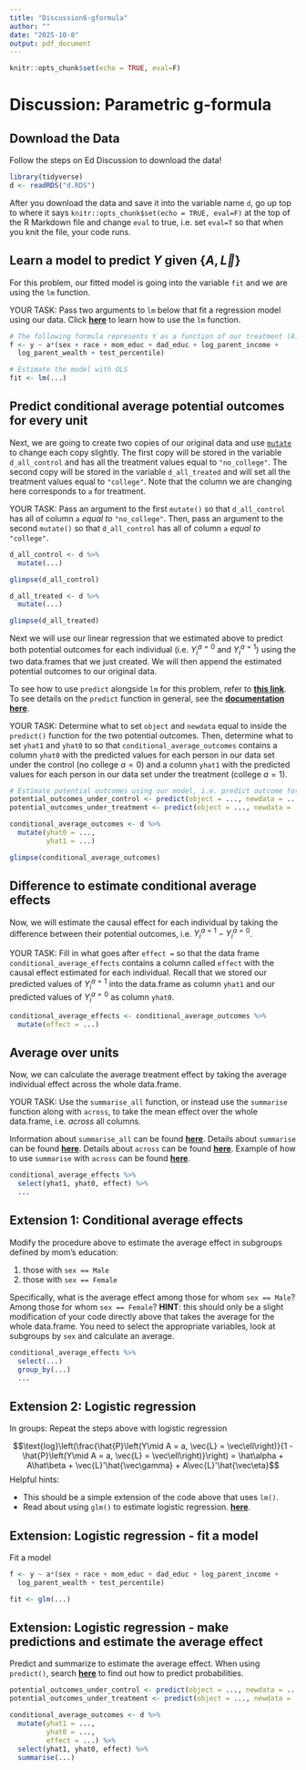 ```yaml
---
title: "Discussion6-gformula"
author: ""
date: "2025-10-8"
output: pdf_document
---
```


```r
knitr::opts_chunk$set(echo = TRUE, eval=F)
```

# Discussion: Parametric g-formula

## Download the Data

Follow the steps on Ed Discussion to download the data!
```r
library(tidyverse)
d <- readRDS("d.RDS")
```

After you download the data and save it into the variable name `d`, go up top to where it says `knitr::opts_chunk$set(echo = TRUE, eval=F)` at the top of the R Markdown file and change `eval` to true, i.e. set `eval=T` so that when you knit the file, your code runs.

## Learn a model to predict $Y$ given $\{A,\vec{L}\}$
For this problem, our fitted model is going into the variable `fit` and we are using the `lm` function.

YOUR TASK: Pass two arguments to `lm` below that fit a regression model using our data. Click [**here**](https://www.statology.org/lm-function-in-r/) to learn how to use the `lm` function. 

```r
# The following formula represents Y as a function of our treatment (A) and all our confounders
f <- y ~ a*(sex + race + mom_educ + dad_educ + log_parent_income +
  log_parent_wealth + test_percentile)

# Estimate the model with OLS
fit <- lm(...)
```

## Predict conditional average potential outcomes for every unit

Next, we are going to create two copies of our original data and use [`mutate`](https://dplyr.tidyverse.org/reference/mutate.html) to change each copy slightly. The first copy
will be stored in the variable `d_all_control` and has all the treatment values equal to `"no_college"`. The second copy will be stored in the variable `d_all_treated` and will set all the treatment values equal to `"college"`. Note that the column we are changing here corresponds to `a` for treatment.

YOUR TASK: Pass an argument to the first `mutate()` so that `d_all_control` has all of column `a` *equal to* `"no_college"`. Then, pass an argument to the second `mutate()` so that `d_all_control` has all of column `a` *equal to* `"college"`.

```r
d_all_control <- d %>%
  mutate(...)

glimpse(d_all_control)

d_all_treated <- d %>%
  mutate(...)

glimpse(d_all_treated)
```

Next we will use our linear regression that we estimated above to predict both potential
outcomes for each individual (i.e. $Y_i^{a=0}$ and $Y_i^{a=1}$) using the two data.frames that we just created. We
will then append the estimated potential outcomes to our original data.

 To see how to use `predict` alongside `lm` for this problem, refer to [**this link**](https://www.statology.org/r-lm-predict/#:~:text=The%20lm()%20function%20in,value%20of%20a%20new%20observation.&text=where%3A,using%20the%20glm()%20function). To see details on the `predict` function in general, see the 
[**documentation here**](https://www.rdocumentation.org/packages/stats/versions/3.6.2/topics/predict).

YOUR TASK: Determine what to set `object` and `newdata` equal to inside the `predict()` function for the two potential outcomes. Then, determine what to set `yhat1` and `yhat0` to so that `conditional_average_outcomes` contains a column `yhat0` with the predicted values for each person in our data set under the control (no college $a=0$) and a column `yhat1` with the predicted values for each person in our data set under the treatment (college $a=1$).

```r
# Estimate potential outcomes using our model, i.e. predict outcome for each person under control/treatment
potential_outcomes_under_control <- predict(object = ..., newdata = ...)
potential_outcomes_under_treatment <- predict(object = ..., newdata = ...)

conditional_average_outcomes <- d %>%
  mutate(yhat0 = ...,
         yhat1 = ...)

glimpse(conditional_average_outcomes)
```

## Difference to estimate conditional average effects

Now, we will estimate the causal effect for each individual by taking the
difference between their potential outcomes, i.e. $Y_i^{a=1} - Y_i^{a=0}$.

YOUR TASK: Fill in what goes after `effect =` so that the data frame `conditional_average_effects` contains a column called `effect` with the causal effect estimated for each individual. Recall that we stored our predicted values of $Y_i^{a=1}$ into the data.frame as column `yhat1` and our predicted values of $Y_i^{a=0}$ as column `yhat0`.
```r
conditional_average_effects <- conditional_average_outcomes %>%
  mutate(effect = ...)
```

## Average over units

Now, we can calculate the average treatment effect by taking the average
individual effect across the whole data.frame. 

YOUR TASK: Use the `summarise_all` function, or instead use the `summarise` function along with `across`, to take the mean effect over the whole data.frame, i.e. *across* all columns. 

Information about `summarise_all` can be found [**here**](https://dplyr.tidyverse.org/reference/summarise_all.html).
Details about `summarise` can be found [**here**](https://www.rdocumentation.org/packages/dplyr/versions/0.7.8/topics/summarise).
Details about `across` can be found [**here**](https://dplyr.tidyverse.org/reference/across.html).
Example of how to use `summarise` with `across` can be found [**here**](https://www.statology.org/dplyr-across/).

```r
conditional_average_effects %>%
  select(yhat1, yhat0, effect) %>%
  ...
```

## Extension 1: Conditional average effects

Modify the procedure above to estimate the average effect in subgroups defined by mom's education:

1.  those with `sex == Male`
2.  those with `sex == Female`

Specifically, what is the average effect among those for whom `sex == Male`?
Among those for whom `sex == Female`? __HINT__: this should only be a slight modification
of your code directly above that takes the average for the whole data.frame. You need to select the appropriate variables, look at subgroups by `sex` and calculate an average.

```r
conditional_average_effects %>%
  select(...)
  group_by(...)
  ...
```

## Extension 2: Logistic regression

In groups: Repeat the steps above with logistic regression

$$\text{log}\left(\frac{\hat{P}\left(Y\mid A = a, \vec{L} = \vec\ell\right)}{1 - \hat{P}\left(Y\mid A = a, \vec{L} = \vec\ell\right)}\right) = \hat\alpha + A\hat\beta + \vec{L}'\hat{\vec\gamma} + A\vec{L}'\hat{\vec\eta}$$ Helpful hints:

-   This should be a simple extension of the code above that uses `lm()`.
-   Read about using `glm()` to estimate logistic regression. [**here**](https://www.datacamp.com/tutorial/generalized-linear-models).

## Extension: Logistic regression - fit a model

Fit a model

```r
f <- y ~ a*(sex + race + mom_educ + dad_educ + log_parent_income +
  log_parent_wealth + test_percentile)

fit <- glm(...)
```

## Extension: Logistic regression - make predictions and estimate the average effect

Predict and summarize to estimate the average effect. When using `predict()`, search [**here**](http://www.science.smith.edu/~jcrouser/SDS293/labs/lab4-r.html#:~:text=The%20predict()%20function%20can,information%20such%20as%20the%20logit%20.) to find out how to predict probabilities.

\footnotesize

```r
potential_outcomes_under_control <- predict(object = ..., newdata = ..., type = "response")
potential_outcomes_under_treatment <- predict(object = ..., newdata = ..., type = "response")

conditional_average_outcomes <- d %>%
  mutate(yhat1 = ...,
         yhat0 = ...,
         effect = ...) %>%
  select(yhat1, yhat0, effect) %>%
  summarise(...)
```
